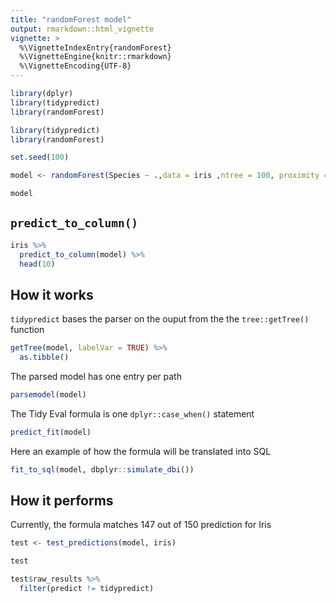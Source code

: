 ```yaml
---
title: "randomForest model"
output: rmarkdown::html_vignette
vignette: >
  %\VignetteIndexEntry{randomForest}
  %\VignetteEngine{knitr::rmarkdown}
  %\VignetteEncoding{UTF-8}
---
```


```r
library(dplyr)
library(tidypredict)
library(randomForest)
```

```r
library(tidypredict)
library(randomForest)

set.seed(100)

model <- randomForest(Species ~ .,data = iris ,ntree = 100, proximity = TRUE)

model
```

## `predict_to_column()`

```r
iris %>%
  predict_to_column(model) %>%
  head(10)
```

## How it works

`tidypredict` bases the parser on the ouput from the the `tree::getTree()` function
```r
getTree(model, labelVar = TRUE) %>% 
  as.tibble() 
```

The parsed model has one entry per path 
```r
parsemodel(model)
```

The Tidy Eval formula is one `dplyr::case_when()` statement
```r
predict_fit(model)
```

Here an example of how the formula will be translated into SQL
```r
fit_to_sql(model, dbplyr::simulate_dbi())
```

## How it performs

Currently, the formula matches 147 out of 150 prediction for Iris
```r
test <- test_predictions(model, iris)

test

test$raw_results %>%
  filter(predict != tidypredict)
```